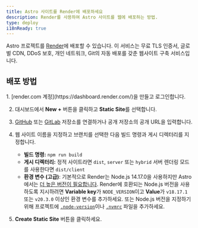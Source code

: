 ```yaml
---
title: Astro 사이트를 Render에 배포하세요
description: Render를 사용하여 Astro 사이트를 웹에 배포하는 방법.
type: deploy
i18nReady: true
---
```


Astro 프로젝트를 [Render](https://render.com/)에 배포할 수 있습니다. 이 서비스는 무료 TLS 인증서, 글로벌 CDN, DDoS 보호, 개인 네트워크, Git의 자동 배포를 갖춘 웹사이트 구축 서비스입니다.

## 배포 방법

<Steps>
1. [render.com 계정](https://dashboard.render.com/)을 만들고 로그인합니다.

2. 대시보드에서 **New +** 버튼을 클릭하고 **Static Site**를 선택합니다.

3. [GitHub](https://github.com/) 또는 [GitLab](https://about.gitlab.com/) 저장소를 연결하거나 공개 저장소의 공개 URL을 입력합니다.

4. 웹 사이트 이름을 지정하고 브랜치를 선택한 다음 빌드 명령과 게시 디렉터리를 지정합니다.
   - **빌드 명령:** `npm run build`
   - **게시 디렉터리:** 정적 사이트라면 `dist`, `server` 또는 `hybrid` 서버 렌더링 모드를 사용한다면 `dist/client`
   - **환경 변수 (고급)**: 기본적으로 Render는 Node.js 14.17.0을 사용하지만 Astro에서는 [더 높은 버전이 필요합니다](/ko/install-and-setup/#전제-조건). Render에 호환되는 Node.js 버전을 사용하도록 지시하려면 **Variable key**가 `NODE_VERSION`이고 **Value**가 `v18.17.1` 또는 `v20.3.0` 이상인 환경 변수를 추가하세요. 또는 Node.js 버전을 지정하기 위해 프로젝트에 [`.node-version`](https://render.com/docs/node-version)이나 [`.nvmrc`](https://render.com/docs/node-version) 파일을 추가하세요.

5. **Create Static Site** 버튼을 클릭하세요.
</Steps>
